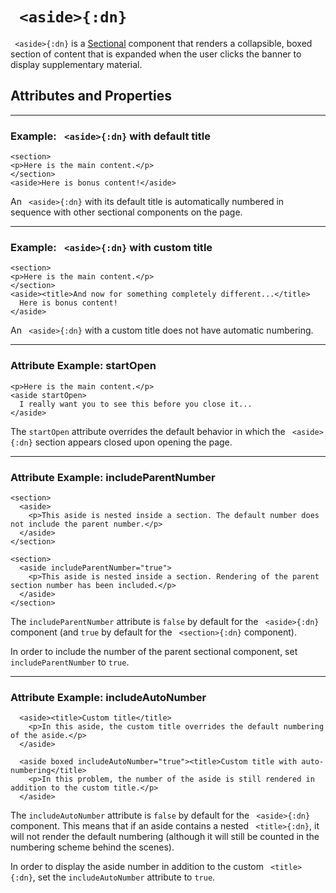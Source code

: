 


# ` <aside>{:dn}`

` <aside>{:dn}` is a [Sectional](../document_structure/essentialConcepts#component-types) component that
renders a collapsible, boxed section of content that is expanded when the user clicks the banner 
to display supplementary material.

## Attributes and Properties 
 <AttrDisplay name='aside'/> 
 <PropDisplay name='aside'/>

---

### Example: ` <aside>{:dn}` with default title


```doenet-editor-horiz
<section>
<p>Here is the main content.</p>
</section>
<aside>Here is bonus content!</aside>
```



An ` <aside>{:dn}` with its default title is automatically numbered in 
sequence with other sectional components on the page.



---

### Example: ` <aside>{:dn}` with custom title


```doenet-example
<section>
<p>Here is the main content.</p>
</section>
<aside><title>And now for something completely different...</title>
  Here is bonus content!
</aside>
```



An ` <aside>{:dn}` with a custom title does not have automatic numbering.



---

### Attribute Example: startOpen


```doenet-example
<p>Here is the main content.</p>
<aside startOpen>
  I really want you to see this before you close it...
</aside>
```



The `startOpen` attribute overrides the default behavior in which 
the ` <aside>{:dn}` section appears closed upon opening the page.



---

### Attribute Example: includeParentNumber


```doenet-example
<section>
  <aside>
    <p>This aside is nested inside a section. The default number does not include the parent number.</p>
  </aside>
</section>

<section>
  <aside includeParentNumber="true">
    <p>This aside is nested inside a section. Rendering of the parent section number has been included.</p>
  </aside>
</section>
```



The `includeParentNumber` attribute is `false` by default for the ` <aside>{:dn}` component 
(and `true` by default for the ` <section>{:dn}` component).


In order to include the number of the parent sectional component, set `includeParentNumber` to `true`.



---

### Attribute Example: includeAutoNumber


```doenet-example
  <aside><title>Custom title</title>
    <p>In this aside, the custom title overrides the default numbering of the aside.</p>
  </aside>

  <aside boxed includeAutoNumber="true"><title>Custom title with auto-numbering</title>
    <p>In this problem, the number of the aside is still rendered in addition to the custom title.</p>
  </aside>
```



The `includeAutoNumber` attribute is `false` by default for the ` <aside>{:dn}` component. 
This means that if an aside contains a nested ` <title>{:dn}`, it will not render the 
default numbering (although it will still be counted in the numbering scheme behind the scenes).


In order to display the aside number in addition to the custom ` <title>{:dn}`, set 
the `includeAutoNumber` attribute to `true`.

